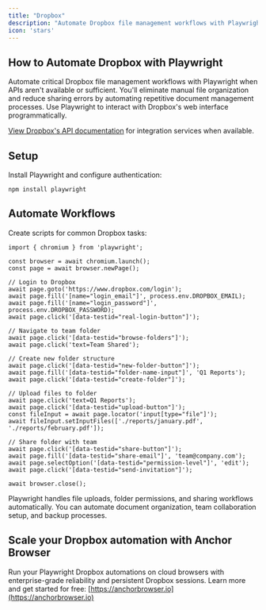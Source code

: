 ```yaml
---
title: "Dropbox"
description: "Automate Dropbox file management workflows with Playwright when APIs aren't available."
icon: 'stars'
---
```


## How to Automate Dropbox with Playwright

Automate critical Dropbox file management workflows with Playwright when APIs aren't available or sufficient. You'll eliminate manual file organization and reduce sharing errors by automating repetitive document management processes. Use Playwright to interact with Dropbox's web interface programmatically.

[View Dropbox's API documentation](https://www.dropbox.com/developers/documentation) for integration services when available.

## Setup

Install Playwright and configure authentication:

```
npm install playwright
```

## Automate Workflows

Create scripts for common Dropbox tasks:

```
import { chromium } from 'playwright';

const browser = await chromium.launch();
const page = await browser.newPage();

// Login to Dropbox
await page.goto('https://www.dropbox.com/login');
await page.fill('[name="login_email"]', process.env.DROPBOX_EMAIL);
await page.fill('[name="login_password"]', process.env.DROPBOX_PASSWORD);
await page.click('[data-testid="real-login-button"]');

// Navigate to team folder
await page.click('[data-testid="browse-folders"]');
await page.click('text=Team Shared');

// Create new folder structure
await page.click('[data-testid="new-folder-button"]');
await page.fill('[data-testid="folder-name-input"]', 'Q1 Reports');
await page.click('[data-testid="create-folder"]');

// Upload files to folder
await page.click('text=Q1 Reports');
await page.click('[data-testid="upload-button"]');
const fileInput = await page.locator('input[type="file"]');
await fileInput.setInputFiles(['./reports/january.pdf', './reports/february.pdf']);

// Share folder with team
await page.click('[data-testid="share-button"]');
await page.fill('[data-testid="share-email"]', 'team@company.com');
await page.selectOption('[data-testid="permission-level"]', 'edit');
await page.click('[data-testid="send-invitation"]');

await browser.close();
```

Playwright handles file uploads, folder permissions, and sharing workflows automatically. You can automate document organization, team collaboration setup, and backup processes.

## Scale your Dropbox automation with Anchor Browser

Run your Playwright Dropbox automations on cloud browsers with enterprise-grade reliability and persistent Dropbox sessions. Learn more and get started for free: [https://anchorbrowser.io](https://anchorbrowser.io)
